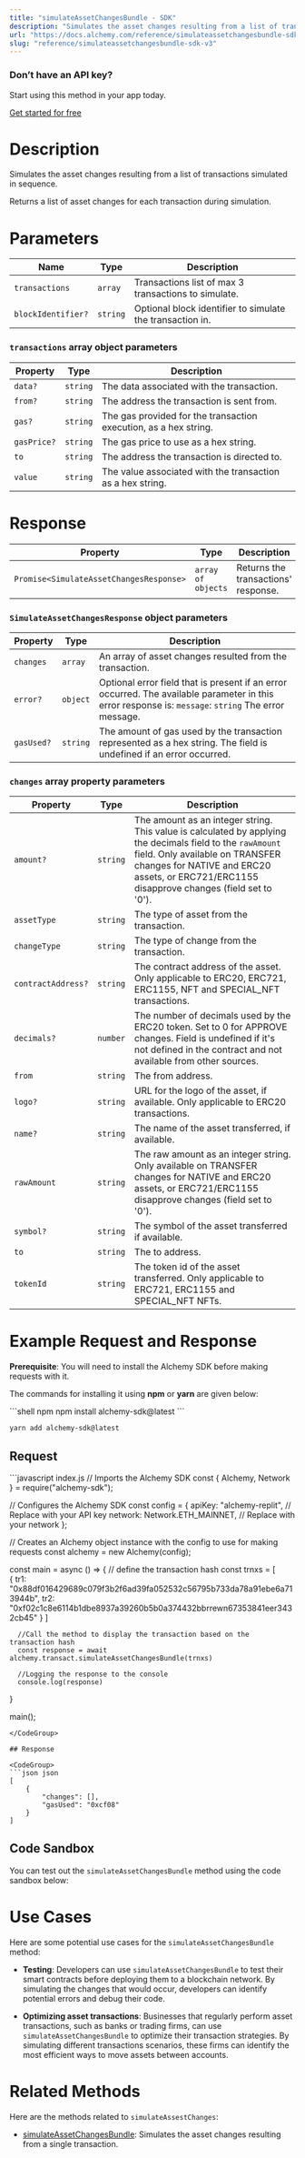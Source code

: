 ```yaml
---
title: "simulateAssetChangesBundle - SDK"
description: "Simulates the asset changes resulting from a list of transactions simulated in sequence. Returns a list of asset changes for each transaction during simulation."
url: "https://docs.alchemy.com/reference/simulateassetchangesbundle-sdk-v3"
slug: "reference/simulateassetchangesbundle-sdk-v3"
---
```



### Don’t have an API key?

Start using this method in your app today.

[Get started for free](https://dashboard.alchemy.com/signup/?a=estimateGas)

# Description

Simulates the asset changes resulting from a list of transactions simulated in sequence.

Returns a list of asset changes for each transaction during simulation.

# Parameters

| Name               | Type     | Description                                               |
| ------------------ | -------- | --------------------------------------------------------- |
| `transactions`     | `array`  | Transactions list of max 3 transactions to simulate.      |
| `blockIdentifier?` | `string` | Optional block identifier to simulate the transaction in. |

### `transactions` array object parameters

| Property    | Type     | Description                                                      |
| ----------- | -------- | ---------------------------------------------------------------- |
| `data?`     | `string` | The data associated with the transaction.                        |
| `from?`     | `string` | The address the transaction is sent from.                        |
| `gas?`      | `string` | The gas provided for the transaction execution, as a hex string. |
| `gasPrice?` | `string` | The gas price to use as a hex string.                            |
| `to`        | `string` | The address the transaction is directed to.                      |
| `value`     | `string` | The value associated with the transaction as a hex string.       |

# Response

| Property                                | Type               | Description                         |
| --------------------------------------- | ------------------ | ----------------------------------- |
| `Promise<SimulateAssetChangesResponse>` | `array of objects` | Returns the transactions' response. |

### `SimulateAssetChangesResponse` object parameters

| Property   | Type     | Description                                                                                                                                          |
| ---------- | -------- | ---------------------------------------------------------------------------------------------------------------------------------------------------- |
| `changes`  | `array`  | An array of asset changes resulted from the transaction.                                                                                             |
| `error?`   | `object` | Optional error field that is present if an error occurred. The available parameter in this error response is: `message`: `string` The error message. |
| `gasUsed?` | `string` | The amount of gas used by the transaction represented as a hex string. The field is undefined if an error occurred.                                  |

### `changes` array property parameters

| Property           | Type     | Description                                                                                                                                                                                                                                 |
| ------------------ | -------- | ------------------------------------------------------------------------------------------------------------------------------------------------------------------------------------------------------------------------------------------- |
| `amount?`          | `string` | The amount as an integer string. This value is calculated by applying the decimals field to the `rawAmount` field. Only available on TRANSFER changes for NATIVE and ERC20 assets, or ERC721/ERC1155 disapprove changes (field set to '0'). |
| `assetType`        | `string` | The type of asset from the transaction.                                                                                                                                                                                                     |
| `changeType`       | `string` | The type of change from the transaction.                                                                                                                                                                                                    |
| `contractAddress?` | `string` | The contract address of the asset. Only applicable to ERC20, ERC721, ERC1155, NFT and SPECIAL\_NFT transactions.                                                                                                                            |
| `decimals?`        | `number` | The number of decimals used by the ERC20 token. Set to 0 for APPROVE changes. Field is undefined if it's not defined in the contract and not available from other sources.                                                                  |
| `from`             | `string` | The from address.                                                                                                                                                                                                                           |
| `logo?`            | `string` | URL for the logo of the asset, if available. Only applicable to ERC20 transactions.                                                                                                                                                         |
| `name?`            | `string` | The name of the asset transferred, if available.                                                                                                                                                                                            |
| `rawAmount`        | `string` | The raw amount as an integer string. Only available on TRANSFER changes for NATIVE and ERC20 assets, or ERC721/ERC1155 disapprove changes (field set to '0').                                                                               |
| `symbol?`          | `string` | The symbol of the asset transferred if available.                                                                                                                                                                                           |
| `to`               | `string` | The to address.                                                                                                                                                                                                                             |
| `tokenId`          | `string` | The token id of the asset transferred. Only applicable to ERC721, ERC1155 and SPECIAL\_NFT NFTs.                                                                                                                                            |

# Example Request and Response

**Prerequisite**: You will need to install the Alchemy SDK before making requests with it.

The commands for installing it using **npm** or **yarn** are given below:

<CodeGroup>
  ```shell npm
  npm install alchemy-sdk@latest
  ```

  ```shell yarn
  yarn add alchemy-sdk@latest
  ```
</CodeGroup>

## Request

<CodeGroup>
  ```javascript index.js
  // Imports the Alchemy SDK
  const { Alchemy, Network } = require("alchemy-sdk");

  // Configures the Alchemy SDK
  const config = {
      apiKey: "alchemy-replit", // Replace with your API key
      network: Network.ETH_MAINNET, // Replace with your network
  };

  // Creates an Alchemy object instance with the config to use for making requests
  const alchemy = new Alchemy(config);

  const main = async () => {
      // define the transaction hash
      const trnxs = 
        [   
          {
            tr1: "0x88df016429689c079f3b2f6ad39fa052532c56795b733da78a91ebe6a713944b",
            tr2: "0xf02c1c8e6114b1dbe8937a39260b5b0a374432bbrrewn67353841eer3432cb45"
          }
  			]

      //Call the method to display the transaction based on the transaction hash
      const response = await alchemy.transact.simulateAssetChangesBundle(trnxs)

      //Logging the response to the console
      console.log(response)
  }

  main();
  ```
</CodeGroup>

## Response

<CodeGroup>
  ```json json
  [
      {
          "changes": [],
          "gasUsed": "0xcf08"
      }
  ]
  ```
</CodeGroup>

## Code Sandbox

You can test out the `simulateAssetChangesBundle` method using the code sandbox below:

# Use Cases

Here are some potential use cases for the `simulateAssetChangesBundle` method:

* **Testing**: Developers can use `simulateAssetChangesBundle` to test their smart contracts before deploying them to a blockchain network. By simulating the changes that would occur, developers can identify potential errors and debug their code.

* **Optimizing asset transactions**: Businesses that regularly perform asset transactions, such as banks or trading firms, can use `simulateAssetChangesBundle` to optimize their transaction strategies. By simulating different transactions scenarios, these firms can identify the most efficient ways to move assets between accounts.

# Related Methods

Here are the methods related to `simulateAssestChanges`:

* [simulateAssetChangesBundle](/reference/simulateassetchanges-sdk): Simulates the asset changes resulting from a single transaction.

